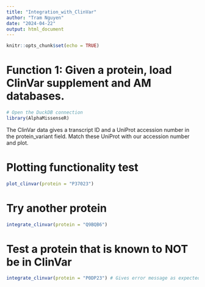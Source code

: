 ```yaml
---
title: "Integration_with_ClinVar"
author: "Tram Nguyen"
date: "2024-04-22"
output: html_document
---
```


```r
knitr::opts_chunk$set(echo = TRUE)
```

# Function 1: Given a protein, load ClinVar supplement and AM databases.

```r
# Open the DuckDB connection
library(AlphaMissenseR)
```


The ClinVar data gives a transcript ID and a UniProt accession number in the 
protein_variant field. Match these UniProt with our accession number and plot.


# Plotting functionality test

```r
plot_clinvar(protein = "P37023") 
```
# Try another protein
```r
integrate_clinvar(protein = "Q9BQB6")
```

# Test a protein that is known to NOT be in ClinVar
```r
integrate_clinvar(protein = "P0DP23") # Gives error message as expected
```

